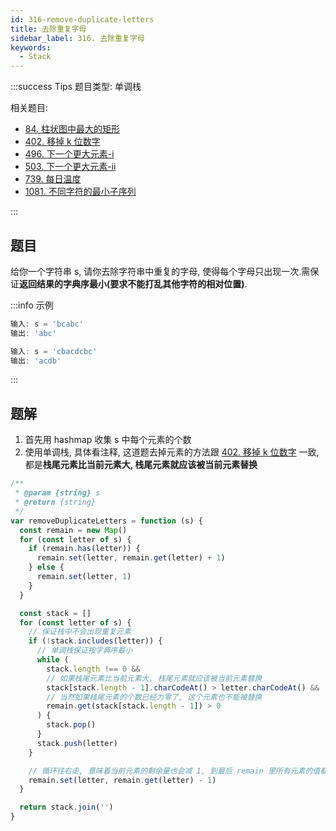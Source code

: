 ```yaml
---
id: 316-remove-duplicate-letters
title: 去除重复字母
sidebar_label: 316. 去除重复字母
keywords:
  - Stack
---
```


:::success Tips
题目类型: 单调栈

相关题目:

- [84. 柱状图中最大的矩形](/leetcode/hard/84-largest-rectangle-area)
- [402. 移掉 k 位数字](/leetcode/medium/402-remove-kdigits)
- [496. 下一个更大元素-i](/leetcode/easy/496-next-greater-element)
- [503. 下一个更大元素-ii](/leetcode/medium/503-next-greater-elements)
- [739. 每日温度](/leetcode/medium/739-daily-temperatures)
- [1081. 不同字符的最小子序列](/leetcode/medium/1081-smallest-subsequence)

:::

## 题目

给你一个字符串 s, 请你去除字符串中重复的字母, 使得每个字母只出现一次.需保证**返回结果的字典序最小(要求不能打乱其他字符的相对位置)**.

:::info 示例

```ts
输入: s = 'bcabc'
输出: 'abc'
```

```ts
输入: s = 'cbacdcbc'
输出: 'acdb'
```

:::

## 题解

1. 首先用 hashmap 收集 s 中每个元素的个数
2. 使用单调栈, 具体看注释, 这道题去掉元素的方法跟 [402. 移掉 k 位数字](/leetcode/medium/402-remove-kdigits) 一致, 都是**栈尾元素比当前元素大, 栈尾元素就应该被当前元素替换**

```ts
/**
 * @param {string} s
 * @return {string}
 */
var removeDuplicateLetters = function (s) {
  const remain = new Map()
  for (const letter of s) {
    if (remain.has(letter)) {
      remain.set(letter, remain.get(letter) + 1)
    } else {
      remain.set(letter, 1)
    }
  }

  const stack = []
  for (const letter of s) {
    // 保证栈中不会出现重复元素
    if (!stack.includes(letter)) {
      // 单调栈保证按字典序最小
      while (
        stack.length !== 0 &&
        // 如果栈尾元素比当前元素大, 栈尾元素就应该被当前元素替换
        stack[stack.length - 1].charCodeAt() > letter.charCodeAt() &&
        // 当然如果栈尾元素的个数已经为零了, 这个元素也不能被替换
        remain.get(stack[stack.length - 1]) > 0
      ) {
        stack.pop()
      }
      stack.push(letter)
    }

    // 循环往右走, 意味着当前元素的剩余量也会减 1, 到最后 remain 里所有元素的值都为 0
    remain.set(letter, remain.get(letter) - 1)
  }

  return stack.join('')
}
```

